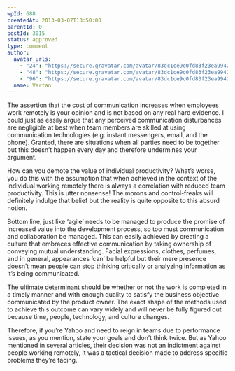 ```yaml
---
wpId: 688
createdAt: 2013-03-07T13:50:00
parentId: 0
postId: 3015
status: approved
type: comment
author:
  avatar_urls:
    - "24": "https://secure.gravatar.com/avatar/83dc1ce9c0fd83f23ea99425a86e5e16?s=24&d=mm&r=g"
    - "48": "https://secure.gravatar.com/avatar/83dc1ce9c0fd83f23ea99425a86e5e16?s=48&d=mm&r=g"
    - "96": "https://secure.gravatar.com/avatar/83dc1ce9c0fd83f23ea99425a86e5e16?s=96&d=mm&r=g"
  name: Vartan
---
```


The assertion that the cost of communication increases when employees work remotely is your opinion and is not based on any real hard evidence. I could just as easily argue that any perceived communication disturbances are negligible at best when team members are skilled at using communication technologies (e.g. instant messengers, email, and the phone). Granted, there are situations when all parties need to be together but this doesn’t happen every day and therefore undermines your argument.

How can you demote the value of individual productivity? What’s worse, you do this with the assumption that when achieved in the context of the individual working remotely there is always a correlation with reduced team productivity. This is utter nonsense! The morons and control-freaks will definitely indulge that belief but the reality is quite opposite to this absurd notion.

Bottom line, just like ‘agile’ needs to be managed to produce the promise of increased value into the development process, so too must communication and collaboration be managed. This can easily achieved by creating a culture that embraces effective communication by taking ownership of conveying mutual understanding. Facial expressions, clothes, perfumes, and in general, appearances ‘can’ be helpful but their mere presence doesn’t mean people can stop thinking critically or analyzing information as it’s being communicated.

The ultimate determinant should be whether or not the work is completed in a timely manner and with enough quality to satisfy the business objective communicated by the product owner. The exact shape of the methods used to achieve this outcome can vary widely and will never be fully figured out because time, people, technology, and culture changes.

Therefore, if you’re Yahoo and need to reign in teams due to performance issues, as you mention, state your goals and don’t think twice. But as Yahoo mentioned in several articles, their decision was not an indictment against people working remotely, it was a tactical decision made to address specific problems they’re facing.